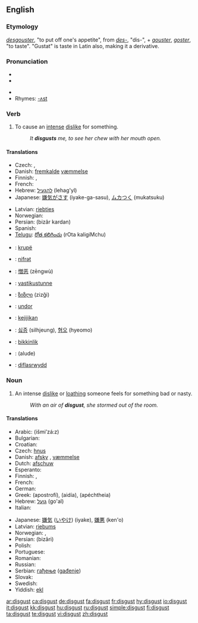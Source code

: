 ==English==

===Etymology===
{{OF.}} ''[[desgouster]]'', "to put off one's appetite", from ''[[des-]]'', "dis-", + ''[[gouster]]'', ''[[goster]]'', "to taste". "Gustat" is taste in Latin also, making it a derivative.

===Pronunciation===
* {{AHD|dĭs-kŭst'}}
* {{IPA|/dɪsˈgʌst/}}
<!--* {{SAMPA|/En=dIs"kVst/}} --> <!-- SAMPA template doesn't work correctly -->
* {{SAMPA|/dIs"kVst/}}
* Rhymes: [[Rhymes:English:-ʌst|-ʌst]]

===Verb===
{{en-verb}}

# To cause an [[intense]] [[dislike]] for something.
#:''It '''disgusts''' me, to see her chew with her mouth open.''



====Translations====
{{trans-top|to cause an intense dislike for something}}
* Czech: {{t-|cs|zhnusit}}, {{t-|cs|znechutit}}
* Danish: [[fremkalde]] [[væmmelse]]
* Finnish: {{t-|fi|iljettää}}, {{t-|fi|inhottaa}}
* French: {{t+|fr|dégoûter}}
* Hebrew: [[להגעיל]] (lehag'yl)
* Japanese: [[嫌気がさす]] (iyake-ga-sasu), [[ムカつく]] (mukatsuku)
{{trans-mid}}
* Latvian: [[riebties]]
* Norwegian: {{t-|no|avsky}}
* Persian: {{FAchar|[[بیزار کردن]]}} (bizâr kardan)
* Spanish: {{t-|es|repugnar}}
* [[Telugu]]: [[రోత కలిగించు]] (rOta kaligiMchu)
{{trans-bottom}}

{{checktrans}}
*{{ttbc|Albanian}}: [[krupë]]
*{{ttbc|Azeri}}: [[nifrәt]]
*{{ttbc|Chinese}}: [[憎恶]] (zēngwù)
*{{ttbc|Estonian}}: [[vastikustunne]]
*{{ttbc|Georgian}}: [[ზიზღი]] (zizği)
*{{ttbc|Hungarian}}: [[undor]]
*{{ttbc|Indonesian}}: [[kejijikan]]
*{{ttbc|Korean}}: [[싫증]] (silhjeung), [[혐오]] (hyeomo)
*{{ttbc|Turkish}}: [[bikkinlik]]
*{{ttbc|Uyghur}}: (alude)
*{{ttbc|Welsh}}: [[diflasrwydd]]

===Noun===
{{wikipedia}}
{{en-noun|-}}

# An intense [[dislike]] or [[loathing]] someone feels for something bad or nasty.
#:''With an air of '''disgust''', she stormed out of the room.''

====Translations====
{{trans-top|an intense dislike or repugnance}}
* Arabic: {{ARchar|[[اشمئزاز|إشمئزاز]]}} (išmi’zá:z) {{m}}
* Bulgarian: {{t-|bg|отвращение|n|tr=otvraşenie|sc=Cyrl}}
* Croatian: {{t-|hr|gađenje|n}}
* Czech: [[hnus]] {{m}}
* Danish: [[afsky]] {{c}}, [[væmmelse]] {{c}}
* Dutch: [[afschuw]]
* Esperanto: {{t-|eo|naŭzo|xs=Esperanto}}
* Finnish: {{t-|fi|inho}}, {{t-|fi|vastenmielisyys}}
* French: {{t+|fr|dégoût|m}}
* German: {{t+|de|Ekel}}
* Greek: {{t-|el|αποστροφή|f|sc=Grek}} (apostrofí), {{t+|el|αηδία|f|sc=Grek}} (aidía), {{t-|el|απέχθεια|f|sc=Grek}} (apéchtheia)
* Hebrew: [[גועל]] (go'al) {{m}}
* Italian: {{t-|it|disgusto|m}}
{{trans-mid}}
* Japanese: [[嫌気]] ([[いやけ]]) (iyake), [[嫌悪]] (ken'o)
* Latvian: [[riebums]]
* Norwegian: {{t-|no|avsky|m}}, {{t-|no|vemmelse|m}}
* Persian: {{FAchar|[[بیزاری]]}} (bizâri)
* Polish: {{t-|pl|odraza|f}}
* Portuguese: {{t-|pt|repugnância|f}}
* Romanian: {{t-|ro|dezgust}}
* Russian: {{t-|ru|отвращение|n|tr=otvraščénije|sc=Cyrl}}
* Serbian: [[гађење]] ([[gađenje]]) {{n}}
* Slovak: {{t-|sk|odpor}}
* Swedish: {{t-|sv|äckel}}
* Yiddish: [[ekl]]
{{trans-bottom}}

[[ar:disgust]]
[[ca:disgust]]
[[de:disgust]]
[[fa:disgust]]
[[fr:disgust]]
[[hy:disgust]]
[[io:disgust]]
[[it:disgust]]
[[kk:disgust]]
[[hu:disgust]]
[[ru:disgust]]
[[simple:disgust]]
[[fi:disgust]]
[[ta:disgust]]
[[te:disgust]]
[[vi:disgust]]
[[zh:disgust]]